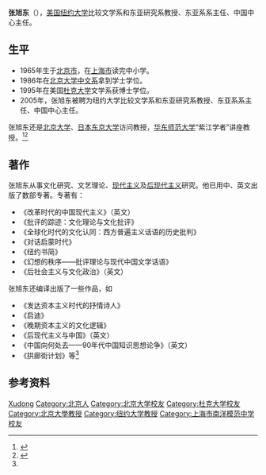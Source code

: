 {{Otheruses|张旭东}}
{{expand|time=2014-06-07T09:11:59+00:00}}
{{refimprove|time=2014-06-07T09:11:59+00:00}}
{{Infobox person
|姓名 = 张旭东
|图像     = 
|图像说明 = 
|出生日期 = {{Birth year and age|1965}}
|出生地   = [[北京市|北京市]]
|死亡日期 = 
|死亡地   = 
|国籍     = {{PRC}}
|籍贯     = 
|政党     = 
|别名     = 
|知名于   = 
|职业     = [[美国|美国]][[纽约大学|纽约大学]]比较文学系和东亚研究系教授、东亚系系主任、中国中心主任
|母校     = [[北京大学|北京大学]]（学士）<br>[[杜克大学|杜克大学]]（博士）
}}
'''张旭东'''（{{bd|1965年}}），[[美国|美国]][[纽约大学|纽约大学]]比较文学系和东亚研究系教授、东亚系系主任、中国中心主任。

==生平==
* 1965年生于[[北京市|北京市]]，在[[上海市|上海市]]读完中小学。
* 1986年在[[北京大学中文系|北京大学中文系]]拿到学士学位。
* 1995年在美国[[杜克大学|杜克大学]]文学系获博士学位。
* 2005年，张旭东被聘为纽约大学比较文学系和东亚研究系教授、东亚系系主任、中国中心主任。
张旭东还是[[北京大学|北京大学]]、[[日本|日本]][[东京大学|东京大学]]访问教授，[[华东师范大学|华东师范大学]]“紫江学者”讲座教授。<ref>{{cite journal|author=李凤亮|title=海外华人学者的中国关怀——张旭东教授访谈录|journal=福建论坛（人文社会科学版）|year=2011|issue=1}}</ref><ref name=ccg>{{cite web|title=张旭东 纽约大学中国中心主任|url=http://www.ccg.org.cn/Expert/Eview.aspx?Id=639|publisher=中国与全球化智库|accessdate=2014-06-07|archive-date=2019-09-17|archive-url=https://web.archive.org/web/20190917142325/http://www.ccg.org.cn/Expert/Eview.aspx?Id=639}}</ref>

==著作==
张旭东从事文化研究、文艺理论、[[现代主义|现代主义]]及[[后现代主义|后现代主义]]研究。他已用中、英文出版了数部专著。专著有：
* 《改革时代的中国现代主义》（英文）
* 《批评的踪迹：文化理论与文化批评》
* 《全球化时代的文化认同：西方普遍主义话语的历史批判》
* 《对话启蒙时代》
* 《纽约书简》
* 《幻想的秩序——批评理论与现代中国文学话语》
* 《后社会主义与文化政治》（英文）
张旭东还编译出版了一些作品，如
* 《发达资本主义时代的抒情诗人》
* 《启迪》
* 《晚期资本主义的文化逻辑》
* 《后现代主义与中国》（英文）
* 《中国向何处去——90年代中国知识思想论争》（英文）
* 《拱廊街计划》等<ref name=ccg/>

== 参考资料 ==
{{reflist}}

{{Authority control}}
{{DEFAULTSORT:Zhang张}}
[[Category:张姓|Xudong]]
[[Category:北京人|Category:北京人]]
[[Category:北京大学校友|Category:北京大学校友]]
[[Category:杜克大学校友|Category:杜克大学校友]]
[[Category:北京大學教授|Category:北京大學教授]]
[[Category:纽约大学教授|Category:纽约大学教授]]
[[Category:上海市南洋模范中学校友|Category:上海市南洋模范中学校友]]